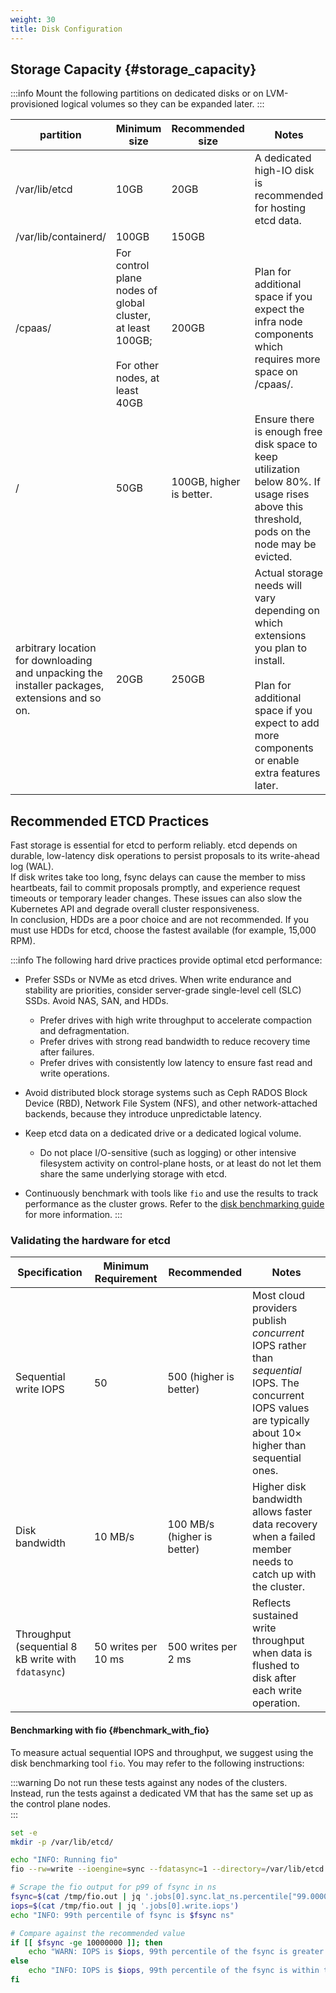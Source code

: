```yaml
---
weight: 30
title: Disk Configuration
---
```


## Storage Capacity \{#storage_capacity}

:::info
Mount the following partitions on dedicated disks or on LVM-provisioned logical volumes so they can be expanded later.
:::

| partition | Minimum size | Recommended size | Notes |
|---|---|---|---|
| /var/lib/etcd | 10GB | 20GB | A dedicated high-IO disk is recommended for hosting etcd data. |
| /var/lib/containerd/ | 100GB | 150GB |  |
| /cpaas/ | For control plane nodes of global cluster, at least 100GB;<br></br>For other nodes, at least 40GB | 200GB | Plan for additional space if you expect the infra node components which requires more space on /cpaas/. |
| / | 50GB | 100GB, higher is better. | Ensure there is enough free disk space to keep utilization below 80%. If usage rises above this threshold, pods on the node may be evicted. |
| arbitrary location for downloading and unpacking the installer packages, extensions and so on. | 20GB | 250GB | Actual storage needs will vary depending on which extensions you plan to install.<br></br>Plan for additional space if you expect to add more components or enable extra features later. |

## Recommended ETCD Practices

Fast storage is essential for etcd to perform reliably. etcd depends on durable, low-latency disk operations to persist proposals to its write-ahead log (WAL).  
If disk writes take too long, fsync delays can cause the member to miss heartbeats, fail to commit proposals promptly, and experience request timeouts or temporary leader changes. These issues can also slow the Kubernetes API and degrade overall cluster responsiveness.  
In conclusion, HDDs are a poor choice and are not recommended. If you must use HDDs for etcd, choose the fastest available (for example, 15,000 RPM).  

:::info
The following hard drive practices provide optimal etcd performance:

- Prefer SSDs or NVMe as etcd drives. When write endurance and stability are priorities, consider server-grade single-level cell (SLC) SSDs. Avoid NAS, SAN, and HDDs.
  - Prefer drives with high write throughput to accelerate compaction and defragmentation.
  - Prefer drives with strong read bandwidth to reduce recovery time after failures.
  - Prefer drives with consistently low latency to ensure fast read and write operations.
- Avoid distributed block storage systems such as Ceph RADOS Block Device (RBD), Network File System (NFS), and other network-attached backends, because they introduce unpredictable latency.

- Keep etcd data on a dedicated drive or a dedicated logical volume.
  - Do not place I/O-sensitive (such as logging) or other intensive filesystem activity on control-plane hosts, or at least do not let them share the same underlying storage with etcd.

- Continuously benchmark with tools like `fio` and use the results to track performance as the cluster grows. Refer to the [disk benchmarking guide](#benchmark_with_fio) for more information.
:::

### Validating the hardware for etcd

| Specification | Minimum Requirement | Recommended | Notes |
|----------------|---------------------|--------------|--------|
| Sequential write IOPS | 50 | 500 (higher is better) | Most cloud providers publish *concurrent* IOPS rather than *sequential* IOPS. The concurrent IOPS values are typically about 10× higher than sequential ones. |
| Disk bandwidth | 10 MB/s | 100 MB/s (higher is better) | Higher disk bandwidth allows faster data recovery when a failed member needs to catch up with the cluster. |
| Throughput (sequential 8 kB write with `fdatasync`) | 50 writes per 10 ms | 500 writes per 2 ms | Reflects sustained write throughput when data is flushed to disk after each write operation. |

#### Benchmarking with fio \{#benchmark_with_fio}

To measure actual sequential IOPS and throughput, we suggest using the disk benchmarking tool `fio`. You may refer to the following instructions:

:::warning
Do not run these tests against any nodes of the <Term name="productShort" /> clusters.  
Instead, run the tests against a dedicated VM that has the same set up as the control plane nodes.  
:::

```bash
set -e
mkdir -p /var/lib/etcd/

echo "INFO: Running fio"
fio --rw=write --ioengine=sync --fdatasync=1 --directory=/var/lib/etcd --size=100m --bs=8000 --name=etcd_perf --output-format=json --runtime=60 --time_based=1 | tee /tmp/fio.out

# Scrape the fio output for p99 of fsync in ns
fsync=$(cat /tmp/fio.out | jq '.jobs[0].sync.lat_ns.percentile["99.000000"]')
iops=$(cat /tmp/fio.out | jq '.jobs[0].write.iops')
echo "INFO: 99th percentile of fsync is $fsync ns"

# Compare against the recommended value
if [[ $fsync -ge 10000000 ]]; then
    echo "WARN: IOPS is $iops, 99th percentile of the fsync is greater than the recommended value which is ${fsync} ns > 10 ms, faster disks are recommended to host etcd for better performance"
else
    echo "INFO: IOPS is $iops, 99th percentile of the fsync is within the recommended threshold: - 10 ms, the disk can be used to host etcd"
fi
```
